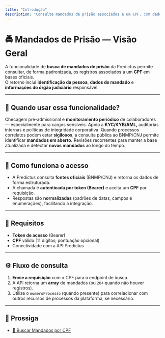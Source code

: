 ```yaml
---
title: "Introdução"
description: "Consulte mandados de prisão associados a um CPF, com dados estruturados de fontes oficiais (BNMP/CNJ)."
---
```


# 🚔 Mandados de Prisão — Visão Geral

A funcionalidade de **busca de mandados de prisão** da Predictus permite consultar, de forma padronizada, os registros associados a um **CPF** em bases oficiais.  
O retorno inclui **identificação da pessoa**, **dados do mandado** e **informações do órgão judiciário** responsável.

---

## 🧠 Quando usar essa funcionalidade?

<CardGroup cols={2}>
  <Card title="Triagens de RH" icon="users">
    Checagem pré-admissional e <b>monitoramento periódico</b> de colaboradores — especialmente para cargos sensíveis.
  </Card>

  <Card title="Conformidade & Risco" icon="shield">
    Apoio a <b>KYC/KYB/AML,</b> auditorias internas e políticas de integridade corporativa.
  </Card>

  <Card title="Segredo de Justiça" icon="lock">
    Quando processos correlatos podem estar <b>sigilosos</b>, a consulta pública ao BNMP/CNJ permite identificar <b>mandados em aberto.</b>
  </Card>

  <Card title="Monitoramento Contínuo" icon="clock">
    Revisões recorrentes para manter a base atualizada e detectar <b>novos mandados</b> ao longo do tempo.
  </Card>
</CardGroup>


---

## 🔗 Como funciona o acesso

- A Predictus consulta **fontes oficiais** (BNMP/CNJ) e retorna os dados de forma estruturada.
- A chamada é **autenticada por token (Bearer)** e aceita um **CPF** por requisição.
- Respostas são **normalizadas** (padrões de datas, campos e enumerações), facilitando a integração.

---

## 🔐 Requisitos

- **Token de acesso** (Bearer)
- **CPF** válido (11 dígitos; pontuação opcional)
- Conectividade com a API Predictus

---

## ⚙️ Fluxo de consulta

1. **Envie a requisição** com o CPF para o endpoint de busca.  
2. A API retorna um **array** de mandados (ou `204` quando não houver registros).  
3. Utilize o `numeroProcesso` (quando presente) para correlacionar com outros recursos de processos da plataforma, se necessário.

---

## 🚀 Prossiga

- [🔎 Buscar Mandados por CPF](./recursos/buscar-por-cpf)
